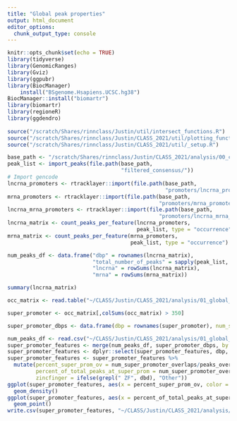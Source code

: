 ```yaml
---
title: "Global peak properties"
output: html_document
editor_options: 
  chunk_output_type: console
---
```


```r
knitr::opts_chunk$set(echo = TRUE)
library(tidyverse)
library(GenomicRanges)
library(Gviz)
library(ggpubr)
library(BiocManager)
    install("BSgenome.Hsapiens.UCSC.hg38")
BiocManager::install("biomartr")
library(biomartr)
library(regioneR)
library(ggdendro)
    
source("/scratch/Shares/rinnclass/Justin/util/intersect_functions.R")
source("/scratch/Shares/rinnclass/Justin/CLASS_2021/util/plotting_functions.R")
source("/scratch/Shares/rinnclass/Justin/CLASS_2021/util/_setup.R")
```

```r
base_path <- "/scratch/Shares/rinnclass/Justin/CLASS_2021/analysis/00_consensus_peaks/results"
peak_list <- import_peaks(file.path(base_path,
                                    "filtered_consensus/"))
# Import gencode
lncrna_promoters <- rtracklayer::import(file.path(base_path,
                                                  "promoters/lncrna_promoters.gtf"))
mrna_promoters <- rtracklayer::import(file.path(base_path,
                                                "promoters/mrna_promoters.gtf"))
lncrna_mrna_promoters <- rtracklayer::import(file.path(base_path,
                                                "promoters/lncrna_mrna_promoters.gtf"))
lncrna_matrix <- count_peaks_per_feature(lncrna_promoters, 
                                         peak_list, type = "occurrence")
mrna_matrix <- count_peaks_per_feature(mrna_promoters, 
                                       peak_list, type = "occurrence")

```

```r
num_peaks_df <- data.frame("dbp" = rownames(lncrna_matrix),
                           "total_number_of_peaks" = sapply(peak_list, length),
                           "lncrna" = rowSums(lncrna_matrix),
                           "mrna" = rowSums(mrna_matrix))

summary(lncrna_matrix)
```

```r
occ_matrix <- read.table("~/CLASS/Justin/CLASS_2021/analysis/01_global_peak_properties/results/lncrna_mrna_promoter_peak_occurence_matrix.tsv")

super_promoter <- occ_matrix[,colSums(occ_matrix) > 350]

super_promoter_dbps <- data.frame(dbp = rownames(super_promoter), num_super_promoter_overlaps = rowSums(super_promoter))

num_peaks_df <- read.csv("~/CLASS/Justin/CLASS_2021/analysis/01_global_peak_properties/results/num_peaks_df.csv")
super_promoter_features <- merge(num_peaks_df, super_promoter_dbps, by = "dbp")
super_promoter_features <- dplyr::select(super_promoter_features, dbp, num_super_promoter_overlaps, everything() )
super_promoter_features <- super_promoter_features %>%
  mutate(percent_super_prom_ov = num_super_promoter_overlaps/peaks_overlapping_promoters * 100, 
         percent_of_total_peaks_at_super_prom = num_super_promoter_overlaps/num_peaks * 100,
         zincfinger = ifelse(grepl(" ZF", dbd), "Other"))
ggplot(super_promoter_features, aes(x = percent_super_prom_ov, color = zincfinger)) +
  geom_density()
ggplot(super_promoter_features, aes(x = percent_of_total_peaks_at_super_prom, y = percent_super_prom_ov)) + 
  geom_point()
write.csv(super_promoter_features, "~/CLASS/Justin/CLASS_2021/analysis/03_reservoir_binding_DBP/results/super_promoter_features.csv")


```



